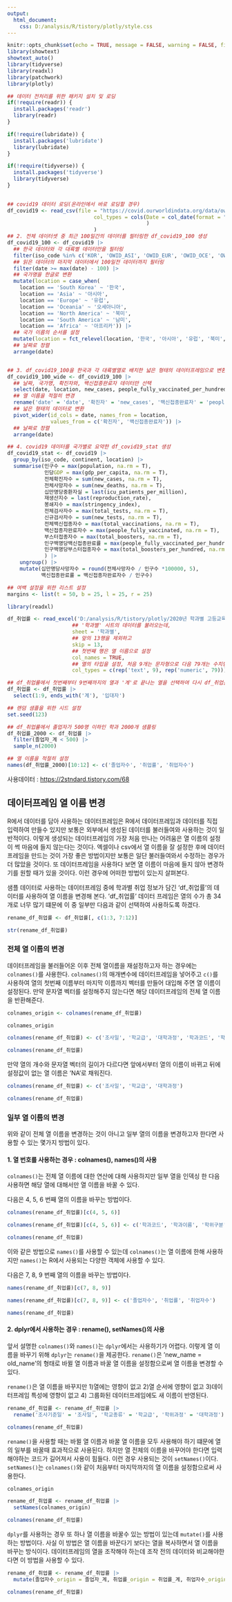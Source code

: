 ```yaml
---
output:
  html_document:
    css: D:/analysis/R/tistory/plotly/style.css
---
```


```r
knitr::opts_chunk$set(echo = TRUE, message = FALSE, warning = FALSE, fig.width = 6.5, dpi = 130)
library(showtext)
showtext_auto()
library(tidyverse)
library(readxl)
library(patchwork)
library(plotly)
```


```r

## 데이터 전처리를 위한 패키지 설치 및 로딩
if(!require(readr)) {
  install.packages('readr')
  library(readr)
}

if(!require(lubridate)) {
  install.packages('lubridate')
  library(lubridate)
}

if(!require(tidyverse)) {
  install.packages('tidyverse')
  library(tidyverse)
}

                      
## covid19 데이터 로딩(온라인에서 바로 로딩할 경우)
df_covid19 <- read_csv(file = "https://covid.ourworldindata.org/data/owid-covid-data.csv",
                            col_types = cols(Date = col_date(format = "%Y-%m-%d")
                                             )
                            )
## 2. 전체 데이터셋 중 최근 100일간의 데이터를 필터링한 df_covid19_100 생성
df_covid19_100 <- df_covid19 |> 
  ## 한국 데이터와 각 대륙별 데이터만을 필터링
  filter(iso_code %in% c('KOR', 'OWID_ASI', 'OWID_EUR', 'OWID_OCE', 'OWID_NAM', 'OWID_SAM', 'OWID_AFR')) |>
  ## 읽은 데이터의 마지막 데이터에서 100일전 데이터까지 필터링
  filter(date >= max(date) - 100) |>
  ## 국가명을 한글로 변환
  mutate(location = case_when(
    location == 'South Korea' ~ '한국', 
    location == 'Asia' ~ '아시아', 
    location == 'Europe' ~ '유럽', 
    location == 'Oceania' ~ '오세아니아', 
    location == 'North America' ~ '북미', 
    location == 'South America' ~ '남미', 
    location == 'Africa' ~ '아프리카')) |>
  ## 국가 이름의 순서를 설정 
  mutate(location = fct_relevel(location, '한국', '아시아', '유럽', '북미', '남미', '아프리카', '오세아니아')) |>
  ## 날짜로 정렬
  arrange(date)


## 3. df_covid19_100을 한국과 각 대륙별열로 배치한 넓은 형태의 데이터프레임으로 변환
df_covid19_100_wide <- df_covid19_100 |>
  ## 날짜, 국가명, 확진자와, 백신접종완료자 데이터만 선택
  select(date, location, new_cases, people_fully_vaccinated_per_hundred) |>
  ## 열 이름을 적절히 변경
  rename('date' = 'date', '확진자' = 'new_cases', '백신접종완료자' = 'people_fully_vaccinated_per_hundred') |>
  ## 넓은 형태의 데이터로 변환
  pivot_wider(id_cols = date, names_from = location, 
              values_from = c('확진자', '백신접종완료자')) |>
  ## 날짜로 정렬
  arrange(date)

## 4. covid19 데이터를 국가별로 요약한 df_covid19_stat 생성
df_covid19_stat <- df_covid19 |> 
  group_by(iso_code, continent, location) |>
  summarise(인구수 = max(population, na.rm = T), 
            인당GDP = max(gdp_per_capita, na.rm = T),
            전체확진자수 = sum(new_cases, na.rm = T),
            전체사망자수 = sum(new_deaths, na.rm = T), 
            십만명당중환자실 = last(icu_patients_per_million),
            재생산지수 = last(reproduction_rate),
            봉쇄지수 = max(stringency_index), 
            전체검사자수 = max(total_tests, na.rm = T), 
            신규검사자수 = sum(new_tests, na.rm = T),
            전체백신접종자수 = max(total_vaccinations, na.rm = T),
            백신접종자완료자수 = max(people_fully_vaccinated, na.rm = T),
            부스터접종자수 = max(total_boosters, na.rm = T),
            인구백명당백신접종완료률 = max(people_fully_vaccinated_per_hundred, na.rm = T),
            인구백명당부스터접종자수 = max(total_boosters_per_hundred, na.rm = T)
            ) |> 
    ungroup() |>
    mutate(십만명당사망자수 = round(전체사망자수 / 인구수 *100000, 5),
           백신접종완료률 = 백신접종자완료자수 / 인구수)

## 여백 설정을 위한 리스트 설정
margins <- list(t = 50, b = 25, l = 25, r = 25)

library(readxl)

df_취업률 <- read_excel('D:/analysis/R/tistory/plotly/2020년 학과별 고등교육기관 취업통계.xlsx', 
                     ## '학과별' 시트의 데이터를 불러오는데,
                     sheet = '학과별',
                     ## 앞의 13행을 제외하고
                     skip = 13, 
                     ## 첫번째 행은 열 이름으로 설정
                     col_names = TRUE, 
                     ## 열의 타입을 설정, 처음 9개는 문자형으로 다음 79개는 수치형으로 설정
                     col_types = c(rep('text', 9), rep('numeric', 79)))

## df_취업률에서 첫번째부터 9번째까지의 열과 '계'로 끝나는 열을 선택하여 다시 df_취업률에 저장
df_취업률 <- df_취업률 |> 
  select(1:9, ends_with('계'), '입대자')

## 랜덤 샘플을 위한 시드 설정
set.seed(123)

## df_취업률에서 졸업자가 500명 이하인 학과 2000개 샘플링
df_취업률_2000 <- df_취업률 |> 
  filter(졸업자_계 < 500) |> 
  sample_n(2000)

## 열 이름을 적절히 설정
names(df_취업률_2000)[10:12] <- c('졸업자수', '취업률', '취업자수')
```


사용데이터 : <https://2stndard.tistory.com/68>

## 데이터프레임 열 이름 변경

R에서 데이터를 담아 사용하는 데이터프레임은 R에서 데이터프레임과 데이터를 직접 입력하여 만들수 있지만 보통은 외부에서 생성된  데이터를 불러들여와 사용하는 것이 일반적이다. 이렇게 생성되는 데이터프레임의 가장 처음 만나는 어려움은 열 이름의 설정이 썩 마음에 들지 않는다는 것이다. 엑셀이나 csv에서 열 이름을 잘 설정한 후에 데이터프레임을 만드는 것이 가장 좋은 방법이지만 보통은 일단 불러들여와서 수정하는 경우가 더 많았을 것이다. 또 데이터프레임을 사용하다 보면 열 이름이 마음에 들지 않아 변경하기를 원할 때가 있을 것이다. 이런 경우에 어떠한 방법이 있는지 살펴본다. 

샘플 데이터로 사용하는 데이터프레임 중에 학과별 취업 정보가 담긴 'df_취업률'의 데이터를 사용하여 열 이름을 변경해 본다. 'df_취업률' 데이터 프레임은 열의 수가 총 34개로 너무 많기 떄문에 이 중 일부만 다음과 같이 선택하여 사용하도록 하겠다. 

```r
rename_df_취업률 <- df_취업률[, c(1:3, 7:12)]

str(rename_df_취업률)
```

### 전체 열 이름의 변경

데이터프레임을 불러들어온 이후 전체 열이름을 재설정하고자 하는 경우에는 `colnames()`를 사용한다. `colnames()`의 매개변수에 데이터프레임을 넣어주고 `c()`를 사용하여 열의 첫번째 이름부터 마지막 이름까지 벡터를 만들어 대입해 주면 열 이름이 설정된다. 만약 문자열 벡터를 설정해주지 않는다면 해당 데이터프레임의 전체 열 이름을 반환해준다.  

```r
colnames_origin <- colnames(rename_df_취업률)

colnames_origin

colnames(rename_df_취업률) <- c('조사일', '학교급', '대학과정', '학과코드', '학과이름', '학위구분', '졸업자수', '취업률', '취업자수')

colnames(rename_df_취업률)
```
만약 열의 개수와 문자열 벡터의 길이가 다르다면 앞에서부터 열의 이름이 바뀌고 뒤에 설정값이 없는 열 이름은 'NA'로 채워진다. 

```r
colnames(rename_df_취업률) <- c('조사일', '학교급', '대학과정')

colnames(rename_df_취업률)

```

### 일부 열 이름의 변경

위와 같이 전체 열 이름을 변경하는 것이 아니고 일부 열의 이름을 변경하고자 한다면 사용할 수 있는 몇가지 방법이 있다. 

#### 1. 열 번호를 사용하는 경우 : colnames(), names()의 사용

`colnames()`는 전체 열 이름에 대한 연산에 대해 사용하지만 일부 열을 인덱싱 한 다음 사용하면 해당 열에 대해서만 열 이름을 바꿀 수 있다. 

다음은 4, 5, 6 번째 열의 이름을 바꾸는 방법이다. 

```r
colnames(rename_df_취업률)[c(4, 5, 6)]

colnames(rename_df_취업률)[c(4, 5, 6)] <- c('학과코드', '학과이름', '학위구분') 

colnames(rename_df_취업률)
```

이와 같은 방법으로 `names()`를 사용할 수 있는데 `colnames()`는 열 이름에 한해 사용하지만 `names()`는 R에서 사용되는 다양한 객체에 사용할 수 있다. 

다음은 7, 8, 9 번째 열의 이름을 바꾸는 방법이다. 

```r
names(rename_df_취업률)[c(7, 8, 9)]

names(rename_df_취업률)[c(7, 8, 9)] <- c('졸업자수', '취업률', '취업자수') 

names(rename_df_취업률)
```

#### 2. dplyr에서 사용하는 경우 : rename(), setNames()의 사용

앞서 설명한 `colnames()`와 `names()`는 `dplyr`에서는 사용하기가 어렵다. 이렇게 열 이름을 바꾸기 위해 `dplyr`는 `rename()`을 제공한다. `rename()`은 'new_name = old_name'의 형태로 바뀔 열 이름과 바꿀 열 이름을 설정함으로써 열 이름을 변경할 수 있다. 

`rename()`은 열 이름을 바꾸지만 1)열에는 영향이 없고 2)열 순서에 영향이 없고 3)데이터프레임 특성에 영향이 없고 4) 그룹화된 데이터프레임에도 새 이름이 반영된다. 

```r
rename_df_취업률 <- rename_df_취업률 |>
  rename('조사기준일' = '조사일', '학교종류' = '학교급', '학위과정' = '대학과정')

colnames(rename_df_취업률)
```

`rename()`을 사용할 때는 바뀔 열 이름과 바꿀 열 이름을 모두 사용해야 하기 떄문에 열의 일부를 바꿀때 효과적으로 사용된다. 하지만 열 전체의 이름을 바꾸어야 한다면 입력해야하는 코드가 길어져서 사용이 힘들다. 이런 경우 사용되는 것이 `setNames()`이다. `setNames()`는 `colnames()`와 같이 처음부터 마지막까지의 열 이름을 설정함으로써 사용한다.  

```r
colnames_origin

rename_df_취업률 <- rename_df_취업률 |>
  setNames(colnames_origin)

colnames(rename_df_취업률)
```

`dplyr`를 사용하는 경우 또 하나 열 이름을 바꿀수 있는 방법이 있는데 `mutate()`를 사용하는 방법이다. 사실 이 방법은 열 이름을 바꾼다기 보다는 열을 복사하면서 열 이름을 바꾸는 방식이다. 데이터프레임의 열을 조작해야 하는데 조작 전의 데이터와 비교해야한다면 이 방법을 사용할 수 있다. 

```r
rename_df_취업률 <- rename_df_취업률 |>
  mutate(졸업자수_origin = 졸업자_계, 취업률_origin = 취업률_계, 취업자수_origin = 취업자_합계_계)

colnames(rename_df_취업률)
```

